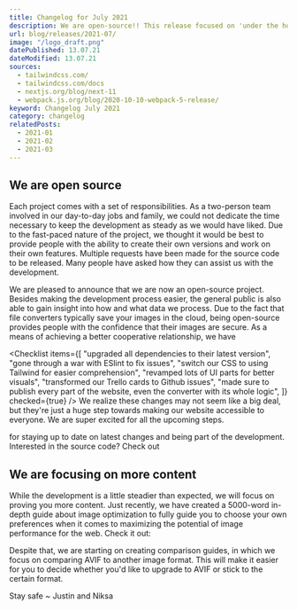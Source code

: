 ```yaml
---
title: Changelog for July 2021
description: We are open-source!! This release focused on 'under the hood' changes, like upgrading dependencies, switching to TailwindCSS and moving to NextJS 11.
url: blog/releases/2021-07/
image: "/logo_draft.png"
datePublished: 13.07.21
dateModified: 13.07.21
sources:
  - tailwindcss.com/
  - tailwindcss.com/docs
  - nextjs.org/blog/next-11
  - webpack.js.org/blog/2020-10-10-webpack-5-release/
keyword: Changelog July 2021
category: changelog
relatedPosts:
  - 2021-01
  - 2021-02
  - 2021-03
---
```


## We are open source

Each project comes with a set of responsibilities. As a two-person team involved in our day-to-day jobs and family, we could not dedicate the time necessary to keep the development as steady as we would have liked. Due to the fast-paced nature of the project, we thought it would be best to provide people with the ability to create their own versions and work on their own features. Multiple requests have been made for the source code to be released. Many people have asked how they can assist us with the development.

We are pleased to announce that we are now an open-source project. Besides making the development process easier, the general public is also able to gain insight into how and what data we process. Due to the fact that file converters typically save your images in the cloud, being open-source provides people with the confidence that their images are secure. As a means of achieving a better cooperative relationship, we have

<Checklist
  items={[
    "upgraded all dependencies to their latest version",
    "gone through a war with ESlint to fix issues",
    "switch our CSS to using Tailwind for easier comprehension",
    "revamped lots of UI parts for better visuals",
    "transformed our Trello cards to Github issues",
    "made sure to publish every part of the website, even the converter with its whole logic",
  ]}
  checked={true}
/>
We realize these changes may not seem like a big deal, but they're just a huge step
towards making our website accessible to everyone. We are super excited for all the
upcoming steps.
<Link
  text="Join our Discord"
  link="discord.com/invite/6w42YpF5hm"
  ext=""
></Link>
for staying up to date on latest changes and being part of the development.
Interested in the source code? Check out
<Link text="Github." link="github.com/justinschmitz97/avif.io/" ext=""></Link>

## We are focusing on more content

While the development is a little steadier than expected, we will focus on proving you more content. Just recently, we have created a 5000-word in-depth guide about image optimization to fully guide you to choose your own preferences when it comes to maximizing the potential of image performance for the web. Check it out:

<Link
  text="Image Web Performance Guide"
  link="/blog/articles/optimize-images-for-web-performance/"
></Link>

Despite that, we are starting on creating comparison guides, in which we focus on comparing AVIF to another image format. This will make it easier for you to decide whether you'd like to upgrade to AVIF or stick to the certain format.

<Link
  text="Explore our current comparison articles here"
  link="/blog/#comparisons"
></Link>

Stay safe ~ Justin and Niksa

